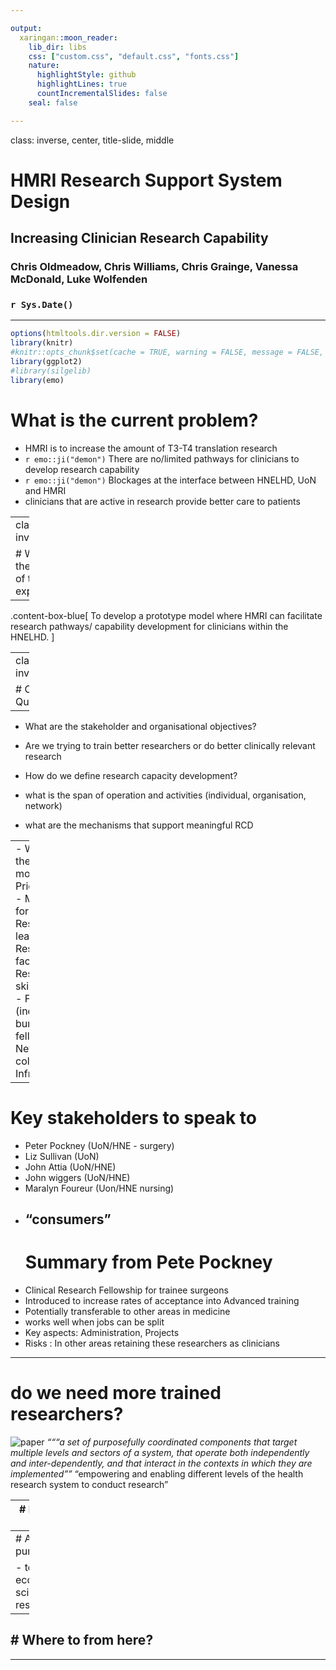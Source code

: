```yaml
---

output:
  xaringan::moon_reader:
    lib_dir: libs
    css: ["custom.css", "default.css", "fonts.css"]
    nature:
      highlightStyle: github
      highlightLines: true
      countIncrementalSlides: false
    seal: false

---
```


class: inverse, center, title-slide, middle

<style>
.title-slide .remark-slide-number {
  display: none;
}
</style>

<div class="my-logo-left"></div>

<div class="my-logo-right"></div> 

# HMRI Research Support System Design
## Increasing Clinician Research Capability

### Chris Oldmeadow, Chris Williams, Chris Grainge, Vanessa McDonald, Luke Wolfenden 

 
### `r Sys.Date()`


---


```r
options(htmltools.dir.version = FALSE)
library(knitr)
#knitr::opts_chunk$set(cache = TRUE, warning = FALSE, message = FALSE, dpi = 180)
library(ggplot2)
#library(silgelib)
library(emo)


```


 
# What is the current problem?



-  HMRI is to increase the amount of T3-T4 translation research
- `r emo::ji("demon")`  There are no/limited pathways for clinicians to develop research capability
- `r emo::ji("demon")`  Blockages at the interface between HNELHD, UoN and HMRI 
-  clinicians that are active in research  provide better care to patients


---
class: inverse 
 
# What is the purpose of this exploration?

--


.content-box-blue[ 
 To develop a prototype model where HMRI can facilitate research pathways/ capability development for clinicians within the HNELHD. 
]


---
class: inverse
 
# Critical Questions? 

--

- What are the stakeholder and  organisational objectives?
- Are we trying to train better researchers or do better clinically relevant research
- How do we define research capacity development?

    
- what is the span of operation and activities (individual, organisation, network)
- what are the mechanisms that support meaningful RCD 






---
- What are the possible models
  -Prioritisation; 
  - Mentoring for research; 
  - Research leadership; 
  - Research facilitation; 
  - Research skills training; 
  - Funding (including bursaries and fellowships); 
  - Networks and collaborations; Infrastructure.



---

# Key stakeholders to speak to

- Peter Pockney (UoN/HNE - surgery)
- Liz Sullivan (UoN)
- John Attia (UoN/HNE)
- John wiggers (UoN/HNE)
- Maralyn Foureur (Uon/HNE nursing)
- "consumers"
---
# Summary from Pete Pockney

- Clinical Research Fellowship for trainee surgeons
- Introduced to increase rates of acceptance into Advanced training
- Potentially transferable to other areas in medicine
- works well when jobs can be split
- Key aspects: Administration, Projects
- Risks : In other areas retaining these researchers as clinicians

---

# do we need more trained researchers?

![paper](paper1.png)
*""“a set of purposefully coordinated components that target multiple levels and sectors of a system, that operate both independently and inter-dependently, and that interact in the contexts in which they are implemented”"
* "empowering and enabling different levels of the health research system to conduct research"

---
# Program theories (other than just training)

Signalling the importance of Research Capability Development
- Positive role models
- signal importance
- make a difference
Functional aspects
- Liberate talents
- release Resources
- Learning by doing
- co-production of knowledge




---
#  Alternative ways to achieve the purpose 

- team based, e.g. the embedded economist/statistician/implementation scientist
- utilising/adapting current resource


---
# Where to from here?
- 

---


